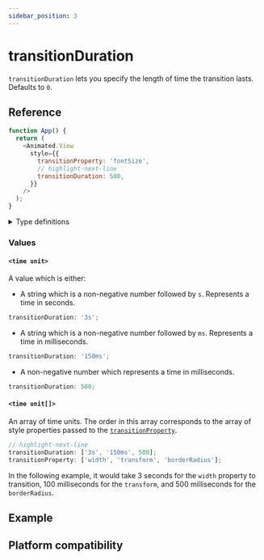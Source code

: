```yaml
---
sidebar_position: 3
---
```


# transitionDuration

`transitionDuration` lets you specify the length of time the transition lasts. Defaults to `0`.


<InteractiveExample
  src={TransitionDurationBasicSrc}
  component={TransitionDurationBasic}
/>

## Reference

```javascript
function App() {
  return (
    <Animated.View
      style={{
        transitionProperty: 'fontSize',
        // highlight-next-line
        transitionDuration: 500,
      }}
    />
  );
}
```

<details>
<summary>Type definitions</summary>

```typescript
type TimeUnit = `${number}s` | `${number}ms` | number;

type CSSTransitionDuration = TimeUnit | TimeUnit[];
```

</details>

### Values

#### `<time unit>`

A value which is either:

- A string which is a non-negative number followed by `s`. Represents a time in seconds.

<Indent>

```typescript
transitionDuration: '3s';
```

</Indent>

- A string which is a non-negative number followed by `ms`. Represents a time in milliseconds.

<Indent>

```typescript
transitionDuration: '150ms';
```

</Indent>

- A non-negative number which represents a time in milliseconds.

<Indent>

```typescript
transitionDuration: 500;
```

</Indent>

#### `<time unit[]>`

An array of time units. The order in this array corresponds to the array of style properties passed to the [`transitionProperty`](/docs/css-transitions/transition-property#style-property-1).

```typescript
// highlight-next-line
transitionDuration: ['3s', '150ms', 500];
transitionProperty: ['width', 'transform', 'borderRadius'];
```

In the following example, it would take 3 seconds for the `width` property to transition, 100 milliseconds for the `transform`, and 500 milliseconds for the `borderRadius`.

## Example


<InteractiveExample
  src={TransitionDurationSrc}
  component={TransitionDuration}
/>

## Platform compatibility

<PlatformCompatibility android ios web />
